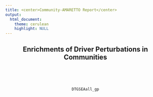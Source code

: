 ```yaml
---
title: <center>Community-AMARETTO Report</center>
output: 
  html_document:
    theme: cerulean
    highlight: NULL
---
```

<style>
  .main-container {
    max-width:  100% !important;
    padding-right: 1% !important;
    padding-left: 1% !important;
    margin-right: 1% !important;
    margin-left: 1% !important;
    table-layout: fixed !important;
  }
</style>

<center>

## Enrichments of Driver Perturbations in Communities
<br><br><br>
```r
DTGSEAall_gp
```
<br><br><br>

</center>